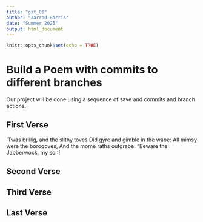 ```yaml
---
title: "git_01"
author: "Jarrod Harris"
date: "Summer 2025"
output: html_document
---
```


```r
knitr::opts_chunk$set(echo = TRUE)
```
# Build a Poem with commits to different branches
Our project will be done using a sequence of save and commits and branch actions.
<!-- Do not modify or change any text in "!--" bracketed areas such as this --- these are instructions to
you, if you change any of this the git program will notice it and compromise your git merging strategy !-->

## First Verse 

’Twas brillig, and the slithy toves
Did gyre and gimble in the wabe:
All mimsy were the borogoves,
And the mome raths outgrabe.
“Beware the Jabberwock, my son!


<!--Put the first five lines of a poem by Lewis Carrol in this section!-->

## Second Verse


<!--Put the first five lines of a poem by Robert Frost here!-->

## Third Verse



<!--Put the first two verses of The Walrus and the Carpenter here!-->
 
    

## Last Verse


<!--Put a short poem you created using 
chatGPT of 20 to 30 lines,here!-->
